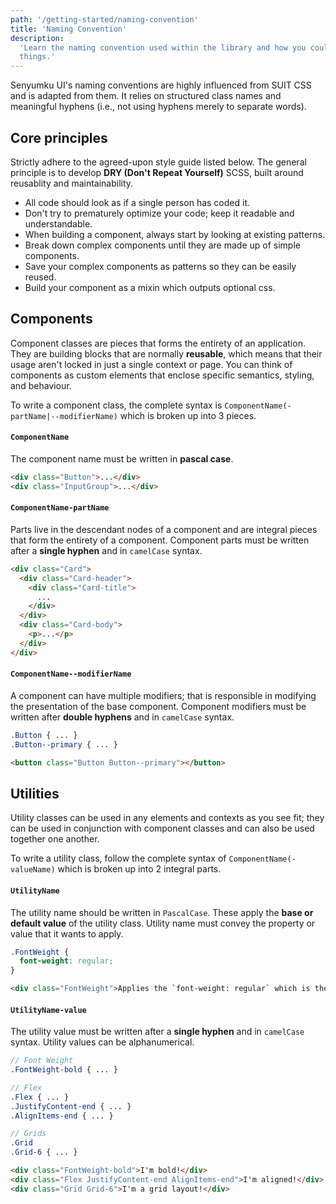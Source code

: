 ```yaml
---
path: '/getting-started/naming-convention'
title: 'Naming Convention'
description:
  'Learn the naming convention used within the library and how you could apply it in creating new
  things.'
---
```


Senyumku UI's naming conventions are highly influenced from SUIT CSS and is adapted from them. It
relies on structured class names and meaningful hyphens (i.e., not using hyphens merely to separate
words).

## Core principles

Strictly adhere to the agreed-upon style guide listed below. The general principle is to develop
**DRY (Don't Repeat Yourself)** SCSS, built around reusablity and maintainability.

- All code should look as if a single person has coded it.
- Don't try to prematurely optimize your code; keep it readable and understandable.
- When building a component, always start by looking at existing patterns.
- Break down complex components until they are made up of simple components.
- Save your complex components as patterns so they can be easily reused.
- Build your component as a mixin which outputs optional css.

## Components

Component classes are pieces that forms the entirety of an application. They are building blocks
that are normally **reusable**, which means that their usage aren't locked in just a single context
or page. You can think of components as custom elements that enclose specific semantics, styling,
and behaviour.

To write a component class, the complete syntax is `ComponentName(-partName|--modifierName)` which
is broken up into 3 pieces.

#### `ComponentName`

The component name must be written in **pascal case**.

```html
<div class="Button">...</div>
<div class="InputGroup">...</div>
```

#### `ComponentName-partName`

Parts live in the descendant nodes of a component and are integral pieces that form the entirety of
a component. Component parts must be written after a **single hyphen** and in `camelCase` syntax.

```html
<div class="Card">
  <div class="Card-header">
    <div class="Card-title">
      ...
    </div>
  </div>
  <div class="Card-body">
    <p>...</p>
  </div>
</div>
```

#### `ComponentName--modifierName`

A component can have multiple modifiers; that is responsible in modifying the presentation of the
base component. Component modifiers must be written after **double hyphens** and in `camelCase`
syntax.

```scss
.Button { ... }
.Button--primary { ... }
```

```html
<button class="Button Button--primary"></button>
```

## Utilities

Utility classes can be used in any elements and contexts as you see fit; they can be used in
conjunction with component classes and can also be used together one another.

To write a utility class, follow the complete syntax of `ComponentName(-valueName)` which is broken
up into 2 integral parts.

#### `UtilityName`

The utility name should be written in `PascalCase`. These apply the **base or default value** of the
utility class. Utility name must convey the property or value that it wants to apply.

```css
.FontWeight {
  font-weight: regular;
}
```

```html
<div class="FontWeight">Applies the `font-weight: regular` which is the default weight.</div>
```

#### `UtilityName-value`

The utility value must be written after a **single hyphen** and in `camelCase` syntax. Utility
values can be alphanumerical.

```scss
// Font Weight
.FontWeight-bold { ... }

// Flex
.Flex { ... }
.JustifyContent-end { ... }
.AlignItems-end { ... }

// Grids
.Grid
.Grid-6 { ... }
```

```html
<div class="FontWeight-bold">I'm bold!</div>
<div class="Flex JustifyContent-end AlignItems-end">I'm aligned!</div>
<div class="Grid Grid-6">I'm a grid layout!</div>
```
